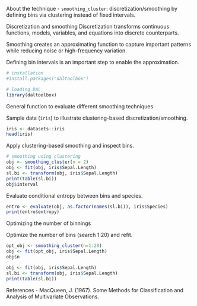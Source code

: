 About the technique
- `smoothing_cluster`: discretization/smoothing by defining bins via clustering instead of fixed intervals.

Discretization and smoothing
Discretization transforms continuous functions, models, variables, and equations into discrete counterparts.

Smoothing creates an approximating function to capture important patterns while reducing noise or high-frequency variation.

Defining bin intervals is an important step to enable the approximation.

```r
# installation 
#install.packages("daltoolbox")

# loading DAL
library(daltoolbox) 
```


General function to evaluate different smoothing techniques

Sample data (`iris`) to illustrate clustering-based discretization/smoothing.
```r
iris <- datasets::iris
head(iris)
```

Apply clustering-based smoothing and inspect bins.
```r
# smoothing using clustering
obj <- smoothing_cluster(n = 2)  
obj <- fit(obj, iris$Sepal.Length)
sl.bi <- transform(obj, iris$Sepal.Length)
print(table(sl.bi))
obj$interval
```

Evaluate conditional entropy between bins and species.
```r
entro <- evaluate(obj, as.factor(names(sl.bi)), iris$Species)
print(entro$entropy)
```

Optimizing the number of binnings

Optimize the number of bins (search 1:20) and refit.
```r
opt_obj <- smoothing_cluster(n=1:20)
obj <- fit(opt_obj, iris$Sepal.Length)
obj$n
```

```r
obj <- fit(obj, iris$Sepal.Length)
sl.bi <- transform(obj, iris$Sepal.Length)
print(table(sl.bi))
```

References
- MacQueen, J. (1967). Some Methods for Classification and Analysis of Multivariate Observations.

